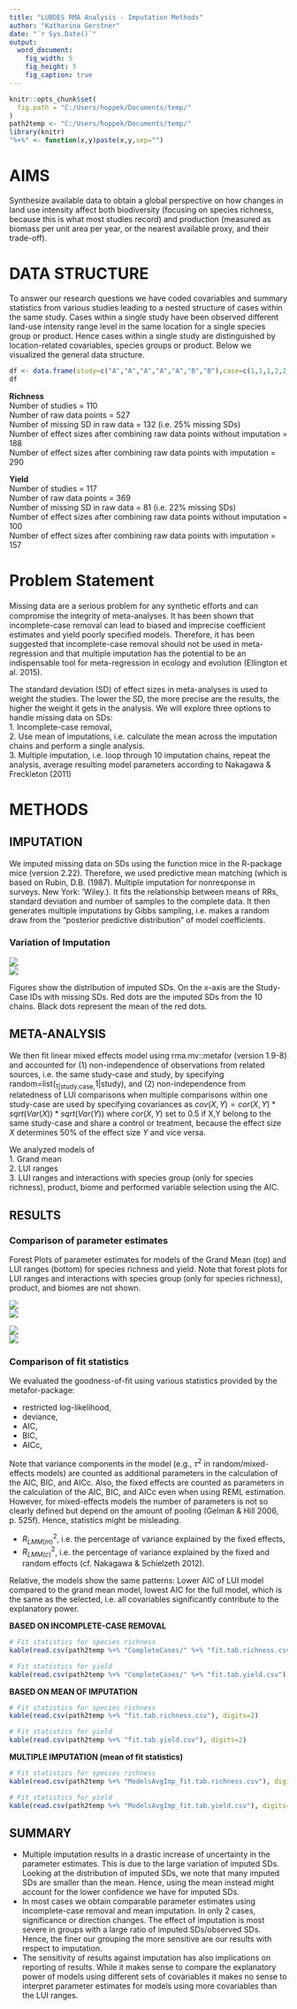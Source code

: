 ```yaml
---
title: "LUBDES RMA Analysis - Imputation Methods"
author: "Katharina Gerstner"
date: "`r Sys.Date()`"
output:
  word_document:
    fig_width: 5
    fig_height: 5
    fig_caption: true
---
```


```r
knitr::opts_chunk$set(
  fig.path = "C:/Users/hoppek/Documents/temp/"
)
path2temp <- "C:/Users/hoppek/Documents/temp/"
library(knitr)
"%+%" <- function(x,y)paste(x,y,sep="")
```

# AIMS  
Synthesize available data to obtain a global perspective on how changes in land use intensity affect both biodiversity (focusing on species richness, because this is what most studies record) and production (measured as biomass per unit area per year, or the nearest available proxy, and their trade-off). 

# DATA STRUCTURE  
To answer our research questions we have coded covariables and summary statistics from various studies leading to a nested structure of cases within the same study. Cases within a single study have been observed different land-use intensity range level in the same location for a single species group or product. Hence cases within a single study are distinguished by location-related covariables, species groups or product. Below we visualized the general data structure. 
```r
df <- data.frame(study=c("A","A","A","A","A","B","B"),case=c(1,1,1,2,2,1,1),LUI.range=c("low-low","low-medium","low-high","low-medium","low-high","low-medium","low-high"), species.group=c(rep("plants",3),rep("mammals",2), rep("plants",2)), Log.RR=rnorm(7),Log.RR.Var=abs(rnorm(7,mean=0,sd=0.5)))
df
```

**Richness**  
Number of studies = 110  
Number of raw data points = 527  
Number of missing SD in raw data = 132 (i.e. 25\% missing SDs)  
Number of effect sizes after combining raw data points without imputation = 188  
Number of effect sizes after combining raw data points with imputation = 290    

**Yield**  
Number of studies = 117  
Number of raw data points = 369  
Number of missing SD in raw data = 81 (i.e. 22\% missing SDs)  
Number of effect sizes after combining raw data points without imputation = 100   
Number of effect sizes after combining raw data points with imputation = 157   

# Problem Statement
Missing data are a serious problem for any synthetic eﬀorts and can compromise the integrity of meta-analyses. It has been shown that incomplete-case removal can lead to biased and imprecise coefficient estimates and yield poorly specified models. Therefore, it has been suggested that incomplete-case removal should not be used in meta-regression and that multiple imputation has the potential to be an indispensable tool for meta-regression in ecology and evolution (Ellington et al. 2015).

The standard deviation (SD) of effect sizes in meta-analyses is used to weight the studies. The lower the SD, the more precise are the results, the higher the weight it gets in the analysis. We will explore three options to handle missing data on SDs:  
1. Incomplete-case removal,   
2. Use mean of imputations, i.e. calculate the mean across the imputation chains and perform a single analysis.  
3. Multiple imputation, i.e. loop through 10 imputation chains, repeat the analysis, average resulting model parameters according to Nakagawa & Freckleton (2011) 

# METHODS  
## IMPUTATION
We imputed missing data on SDs using the function mice in the R-package mice (version 2.22). Therefore, we used predictive mean matching (which is based on Rubin, D.B. (1987). Multiple imputation for nonresponse in surveys. New York: 'Wiley.). It fits the relationship between means of RRs, standard deviation and number of samples to the complete data. It then generates multiple imputations by Gibbs sampling, i.e. makes a random draw from the “posterior predictive distribution” of model coefficients. 

### Variation of Imputation
![](C:\Users\hoppek\Documents\temp\imputed.SD.richness.png)       
![](C:\Users\hoppek\Documents\temp\imputed.SD.yield.png)

Figures show the distribution of imputed SDs. On the x-axis are the Study-Case IDs with missing SDs. Red dots are the imputed SDs from the 10 chains. Black dots represent the mean of the red dots.

## META-ANALYSIS
We then fit linear mixed effects model using rma.mv::metafor (version 1.9-8) and accounted for (1) non-independence of observations from related sources, i.e. the same study-case and study, by specifying random=list(~1|study.case,~1|study), and (2) non-independence from relatedness of LUI comparisons when multiple comparisons within one study-case are used by specifying covariances as $cov(X,Y) = cor(X,Y)*sqrt(Var(X))*sqrt(Var(Y))$ where $cor(X,Y)$ set to 0.5 if X,Y belong to the same study-case and share a control or treatment, because the effect size $X$ determines 50$\%$ of the effect size $Y$ and vice versa.

We analyzed models of  
1. Grand mean  
2. LUI ranges  
3. LUI ranges and interactions with species group (only for species richness), product, biome and performed variable selection using the AIC.  

## RESULTS

### Comparison of parameter estimates
Forest Plots of parameter estimates for models of the Grand Mean (top) and LUI ranges (bottom) for species richness and yield. Note that forest plots for LUI ranges and interactions with species group (only for species richness), product, and biomes are not shown.

![](C:\Users\hoppek\Documents\temp\Complete_vs_MeanImp_vs_MulitpleImp_None_Richness.png)  
![](C:\Users\hoppek\Documents\temp\Complete_vs_MeanImp_vs_MulitpleImp_LUI_Richness.png)  

![](C:\Users\hoppek\Documents\temp\Complete_vs_MeanImp_vs_MulitpleImp_None_Yield.png)  
![](C:\Users\hoppek\Documents\temp\Complete_vs_MeanImp_vs_MulitpleImp_LUI_Yield.png)  

### Comparison of fit statistics
We evaluated the goodness-of-fit using various statistics provided by the metafor-package:  

- restricted log-likelihood,  
- deviance,  
- AIC,  
- BIC,  
- AICc,  

Note that variance components in the model (e.g., $\tau^2$ in random/mixed-effects models) are counted as additional parameters in the calculation of the AIC, BIC, and AICc. Also, the fixed effects are counted as parameters in the calculation of the AIC, BIC, and AICc even when using REML estimation. However, for mixed-effects models the number of parameters is not so clearly defined but depend on the amount of pooling (Gelman & Hill 2006, p. 525f). Hence, statistics might be misleading.

- $R^2_{LMM(m)}$, i.e. the percentage of variance explained by the fixed effects,
- $R^2_{LMM(c)}$, i.e. the percentage of variance explained by the fixed and random effects (cf. Nakagawa & Schielzeth 2012).  

Relative, the models show the same patterns: Lower AIC of LUI model compared to the grand mean model, lowest AIC for the full model, which is the same as the selected, i.e. all covariables significantly contribute to the explanatory power.  

**BASED ON INCOMPLETE-CASE REMOVAL**
```r
# Fit statistics for species richness
kable(read.csv(path2temp %+% "CompleteCases/" %+% "fit.tab.richness.csv"), digits=2)

# Fit statistics for yield
kable(read.csv(path2temp %+% "CompleteCases/" %+% "fit.tab.yield.csv"), digits=2)
```

**BASED ON MEAN OF IMPUTATION**
```r
# Fit statistics for species richness
kable(read.csv(path2temp %+% "fit.tab.richness.csv"), digits=2)

# Fit statistics for yield
kable(read.csv(path2temp %+% "fit.tab.yield.csv"), digits=2)
```

**MULTIPLE IMPUTATION (mean of fit statistics)**
```r
# Fit statistics for species richness
kable(read.csv(path2temp %+% "ModelsAvgImp_fit.tab.richness.csv"), digits=2)

# Fit statistics for yield
kable(read.csv(path2temp %+% "ModelsAvgImp_fit.tab.yield.csv"), digits=2)
```

## SUMMARY  
- Multiple imputation results in a drastic increase of uncertainty in the parameter estimates. This is due to the large variation of imputed SDs. Looking at the distribution of imputed SDs, we note that many imputed SDs are smaller than the mean. Hence, using the mean instead might account for the lower confidence we have for imputed SDs.  
- In most cases we obtain comparable parameter estimates using incomplete-case removal and mean imputation. In only 2 cases, significance or direction changes. The effect of imputation is most severe in groups with a large ratio of imputed SDs/observed SDs. Hence, the finer our grouping the more sensitive are our results with respect to imputation.  
- The sensitivity of results against imputation has also implications on reporting of results. While it makes sense to compare the explanatory power of models using different sets of covariables it makes no sense to interpret parameter estimates for models using more covariables than the LUI ranges.




